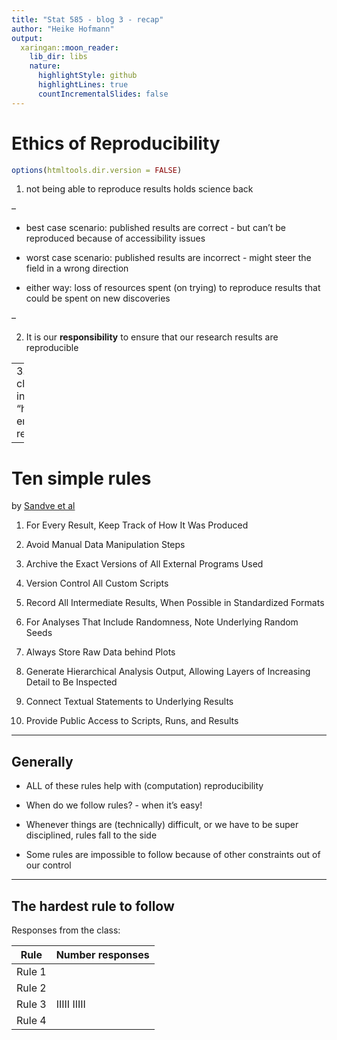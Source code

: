 ```yaml
---
title: "Stat 585 - blog 3 - recap"
author: "Heike Hofmann"
output:
  xaringan::moon_reader:
    lib_dir: libs
    nature:
      highlightStyle: github
      highlightLines: true
      countIncrementalSlides: false
---
```


# Ethics of Reproducibility
```r
options(htmltools.dir.version = FALSE)
```

1. not being able to reproduce results holds science back

--

  - best case scenario: published results are correct - but can't be reproduced because of accessibility issues 

  - worst case scenario: published results are incorrect - might steer the field in a wrong direction

  - either way: loss of resources spent (on trying) to reproduce results that could be spent on new discoveries

--

2. It is our **responsibility** to ensure that our research results are reproducible

--
3. The only choice we have in the matter is "how do we ensure reproducibility?"



---

# Ten simple rules

 by [Sandve et al](https://journals.plos.org/ploscompbiol/article?id=10.1371/journal.pcbi.1003285)


1. For Every Result, Keep Track of How It Was Produced

2. Avoid Manual Data Manipulation Steps

3. Archive the Exact Versions of All External Programs Used

4. Version Control All Custom Scripts

5. Record All Intermediate Results, When Possible in Standardized Formats

6. For Analyses That Include Randomness, Note Underlying Random Seeds

7. Always Store Raw Data behind Plots

8. Generate Hierarchical Analysis Output, Allowing Layers of Increasing Detail to Be Inspected

9. Connect Textual Statements to Underlying Results

10.  Provide Public Access to Scripts, Runs, and Results

---

## Generally

- ALL of these rules help with (computation) reproducibility

- When do we  follow rules? - when it's easy!

- Whenever things are (technically) difficult, or we have to be super disciplined, rules fall to the side

- Some rules are impossible to follow because of other constraints out of our control

---

## The hardest rule to follow

Responses from the class:

| Rule  	| Number responses 	|
|--------	|-------	|
| Rule 1	|       	|
| Rule 2	|       	|
| Rule 3	|  IIIII IIIII     	|
| Rule 4	|       	|

